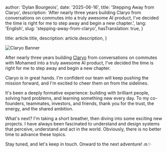 
  author: 'Dylan Bourgeois',
  date: '2025-06-16',
  title: 'Stepping Away from Claryo',
  description: 'After nearly three years building Claryo from conversations on commutes into a truly awesome AI product, I\'ve decided the time is right for me to step away and begin a new chapter.',
  lang: 'English',
  slug: 'stepping-away-from-claryo',
  hasTranslation: true,
}

  title: article.title,
  description: article.description,
}


<Image src={claryoBanner} alt="Claryo Banner" />

After nearly three years building [Claryo](https://claryo.co) from conversations on commutes with Mohamed into a truly awesome AI product, I've decided the time is right for me to step away and begin a new chapter.

Claryo is in great hands. I'm confident our team will keep pushing the mission forward, and I'm excited to cheer them on from the sidelines.

It's been a deeply formative experience: building with brilliant people, solving hard problems, and learning something new every day. To my co-founders, teammates, investors, and friends, thank you for the trust, the energy, and the shared ambition.

What's next? I'm taking a short breather, then diving into some exciting new projects. I have always been fascinated to understand and design systems that perceive, understand and act in the world. Obviously, there is no better time to advance these topics.

Stay tuned, and let's keep in touch. Onward to the next adventure! 🔜✨ 